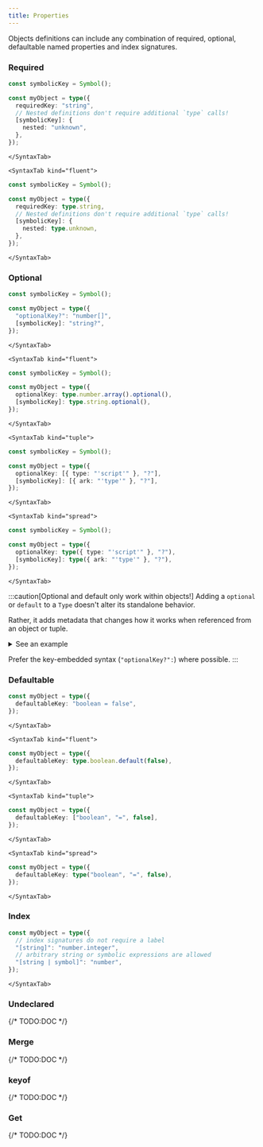 ```yaml
---
title: Properties
---
```



Objects definitions can include any combination of required, optional, defaultable named properties and index signatures.

### Required

<Tabs>
	<SyntaxTab kind="string">

```ts twoslash
const symbolicKey = Symbol();

const myObject = type({
  requiredKey: "string",
  // Nested definitions don't require additional `type` calls!
  [symbolicKey]: {
    nested: "unknown",
  },
});
```

    </SyntaxTab>

    <SyntaxTab kind="fluent">

```ts twoslash
const symbolicKey = Symbol();

const myObject = type({
  requiredKey: type.string,
  // Nested definitions don't require additional `type` calls!
  [symbolicKey]: {
    nested: type.unknown,
  },
});
```

    </SyntaxTab>

</Tabs>

### Optional

<Tabs>
	<SyntaxTab kind="string">

```ts twoslash
const symbolicKey = Symbol();

const myObject = type({
  "optionalKey?": "number[]",
  [symbolicKey]: "string?",
});
```

    </SyntaxTab>

    <SyntaxTab kind="fluent">

```ts twoslash
const symbolicKey = Symbol();

const myObject = type({
  optionalKey: type.number.array().optional(),
  [symbolicKey]: type.string.optional(),
});
```

    </SyntaxTab>

    <SyntaxTab kind="tuple">

```ts twoslash
const symbolicKey = Symbol();

const myObject = type({
  optionalKey: [{ type: "'script'" }, "?"],
  [symbolicKey]: [{ ark: "'type'" }, "?"],
});
```

    </SyntaxTab>

    <SyntaxTab kind="spread">

```ts twoslash
const symbolicKey = Symbol();

const myObject = type({
  optionalKey: type({ type: "'script'" }, "?"),
  [symbolicKey]: type({ ark: "'type'" }, "?"),
});
```

    </SyntaxTab>

</Tabs>

:::caution[Optional and default only work within objects!]
Adding a `optional` or `default` to a `Type` doesn't alter its standalone behavior.

Rather, it adds metadata that changes how it works when referenced from an object or tuple.

<details>
	<summary>See an example</summary>

```ts twoslash
const optionalString = type.string.optional();

optionalString.allows(undefined); // false

const objectWithOptionalKey = type({
  foo: optionalString,
});

objectWithOptionalKey.allows({}); // true
```

</details>

Prefer the key-embedded syntax (`"optionalKey?":`) where possible.
:::

### Defaultable

<Tabs>
	<SyntaxTab kind="string">

```ts twoslash
const myObject = type({
  defaultableKey: "boolean = false",
});
```

    </SyntaxTab>

    <SyntaxTab kind="fluent">

```ts twoslash
const myObject = type({
  defaultableKey: type.boolean.default(false),
});
```

    </SyntaxTab>

    <SyntaxTab kind="tuple">

```ts twoslash
const myObject = type({
  defaultableKey: ["boolean", "=", false],
});
```

    </SyntaxTab>

    <SyntaxTab kind="spread">

```ts twoslash
const myObject = type({
  defaultableKey: type("boolean", "=", false),
});
```

    </SyntaxTab>

</Tabs>

### Index

<Tabs>
	<SyntaxTab kind="string">

```ts twoslash
const myObject = type({
  // index signatures do not require a label
  "[string]": "number.integer",
  // arbitrary string or symbolic expressions are allowed
  "[string | symbol]": "number",
});
```

    </SyntaxTab>

</Tabs>

### Undeclared

{/* TODO:DOC */}

### Merge

{/* TODO:DOC */}

### keyof

{/* TODO:DOC */}

### Get

{/* TODO:DOC */}
